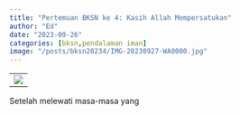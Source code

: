 ```yaml
---
title: "Pertemuan BKSN ke 4: Kasih Allah Mempersatukan"
author: "Ed"
date: "2023-09-26"
categories: [bksn,pendalaman iman]
image: "/posts/bksn20234/IMG-20230927-WA0000.jpg"
---
```


|                                               |
|-----------------------------------------------|
| ![](/posts/bksn20234/IMG-20230926-WA0063.jpg) |

Setelah melewati masa-masa yang